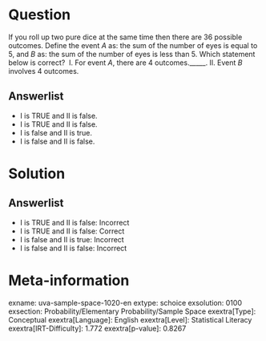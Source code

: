 Question
========

If you roll up two pure dice at the same time then there are 36 possible outcomes. Define the event *A* as: the sum of the number of eyes is equal to 5, and *B* as: the sum of the number of eyes is less than 5. Which statement below is correct? \ I. For event *A*, there are 4 outcomes._____. II. Event *B* involves 4 outcomes.

Answerlist
----------

* I is TRUE and II is false.
* I is TRUE and II is false.
* I is false and II is true.
* I is false and II is false.

Solution
========

Answerlist
----------

* I is TRUE and II is false: Incorrect
* I is TRUE and II is false: Correct
* I is false and II is true: Incorrect
* I is false and II is false: Incorrect

Meta-information
================
exname: uva-sample-space-1020-en
extype: schoice
exsolution: 0100
exsection: Probability/Elementary Probability/Sample Space
exextra[Type]: Conceptual
exextra[Language]: English
exextra[Level]: Statistical Literacy
exextra[IRT-Difficulty]: 1.772
exextra[p-value]: 0.8267
